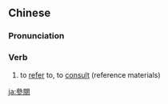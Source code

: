 ==Chinese==
{{zh-forms|s=参阅}}

===Pronunciation===
{{zh-pron
|m=cānyuè
|c=caam1 jyut6
|cat=v
}}

===Verb===
{{zh-verb}}

# to [[refer]] to, to [[consult]] (reference materials)

{{zh-cat|Advanced}}

[[ja:參閱]]